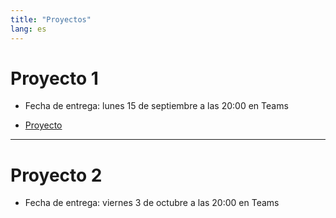 ```yaml
---
title: "Proyectos"
lang: es
---
```


# Proyecto 1

- Fecha de entrega: lunes 15 de septiembre a las 20:00 en Teams

- [Proyecto](./tareap-1.html)

---

# Proyecto 2

- Fecha de entrega: viernes 3 de octubre a las 20:00 en Teams

